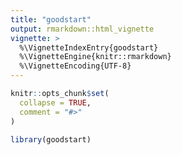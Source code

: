 ```yaml
---
title: "goodstart"
output: rmarkdown::html_vignette
vignette: >
  %\VignetteIndexEntry{goodstart}
  %\VignetteEngine{knitr::rmarkdown}
  %\VignetteEncoding{UTF-8}
---
```


```r
knitr::opts_chunk$set(
  collapse = TRUE,
  comment = "#>"
)
```

```r
library(goodstart)
```
